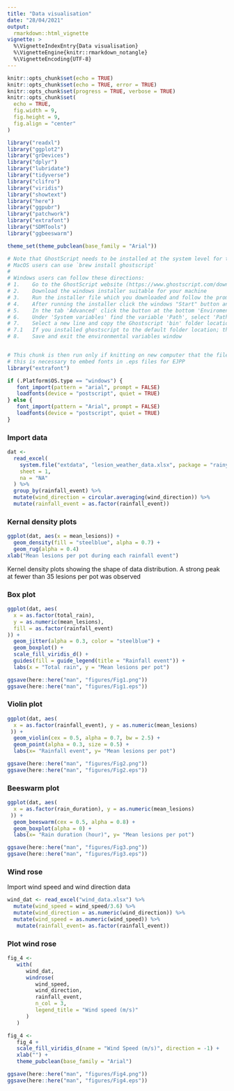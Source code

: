 ```yaml
---
title: "Data visualisation"
date: "28/04/2021"
output:
  rmarkdown::html_vignette
vignette: >
  %\VignetteIndexEntry{Data visualisation}
  %\VignetteEngine{knitr::rmarkdown_notangle}
  %\VignetteEncoding{UTF-8}
---
```


```r
knitr::opts_chunk$set(echo = TRUE)
knitr::opts_chunk$set(echo = TRUE, error = TRUE)
knitr::opts_chunk$set(progress = TRUE, verbose = TRUE)
knitr::opts_chunk$set(
  echo = TRUE,
  fig.width = 9,
  fig.height = 9,
  fig.align = "center"
)
```

```r
library("readxl")
library("ggplot2")
library("grDevices")
library("dplyr")
library("lubridate")
library("tidyverse")
library("clifro")
library("viridis")
library("showtext")
library("here")
library("ggpubr")
library("patchwork")
library("extrafont")
library("SDMTools")
library("ggbeeswarm")

theme_set(theme_pubclean(base_family = "Arial"))
```

```r
# Note that GhostScript needs to be installed at the system level for the PS files to be generated.
# MacOS users can use `brew install ghostscript`
# 
# Windows users can follow these directions:
# 1.	Go to the GhostScript website (https://www.ghostscript.com/download/gsdnld.html)
# 2.	Download the windows installer suitable for your machine
# 3.	Run the installer file which you downloaded and follow the prompts
# 4.	After running the installer click the windows "Start" button and type "Edit environment variables for your account" and open
# 5.	In the tab 'Advanced' click the button at the bottom 'Enviroment Variables...'
# 6.	Under 'System variables' find the variable 'Path', select 'Path' and click the 'Edit' button
# 7. 	Select a new line and copy the Ghostscript 'bin' folder location into the field.
# 7.1	If you installed ghostscript to the default folder location; then the folder location will likely be "C:\Program Files\gs\gs9.52\bin", the version number (9.52) may differ.
# 8.	Save and exit the environmental variables window


# This chunk is then run only if knitting on new computer that the files have not been generated on
# this is necessary to embed fonts in .eps files for EJPP
library("extrafont")

if (.Platform$OS.type == "windows") {
   font_import(pattern = "arial", prompt = FALSE)
   loadfonts(device = "postscript", quiet = TRUE)
} else {
   font_import(pattern = "Arial", prompt = FALSE)
   loadfonts(device = "postscript", quiet = TRUE)
}
```


### Import data 

```r
dat <-
  read_excel(
    system.file("extdata", "lesion_weather_data.xlsx", package = "rainy"),
    sheet = 1,
    na = "NA"
  ) %>%
  group_by(rainfall_event) %>%
  mutate(wind_direction = circular.averaging(wind_direction)) %>%
  mutate(rainfall_event = as.factor(rainfall_event))

```

### Kernal density plots

```r
ggplot(dat, aes(x = mean_lesions)) +
  geom_density(fill = "steelblue", alpha = 0.7) +
  geom_rug(alpha = 0.4)
xlab("Mean lesions per pot during each rainfall event")
```

Kernel density plots showing the shape of data distribution.
A strong peak at fewer than 35 lesions per pot was observed

### Box plot

```r
ggplot(dat, aes(
  x = as.factor(total_rain),
  y = as.numeric(mean_lesions),
  fill = as.factor(rainfall_event)
)) +
  geom_jitter(alpha = 0.3, color = "steelblue") +
  geom_boxplot() +
  scale_fill_viridis_d() +
  guides(fill = guide_legend(title = "Rainfall event")) +
  labs(x = "Total rain", y = "Mean lesions per pot")

```


```r
ggsave(here::here("man", "figures/Fig1.png"))
ggsave(here::here("man", "figures/Fig1.eps"))
```


### Violin plot 

```r
ggplot(dat, aes(
  x = as.factor(rainfall_event), y = as.numeric(mean_lesions)
 )) +
  geom_violin(cex = 0.5, alpha = 0.7, bw = 2.5) +
  geom_point(alpha = 0.3, size = 0.5) + 
  labs(x= "Rainfall event", y= "Mean lesions per pot")

```

```r
ggsave(here::here("man", "figures/Fig2.png"))
ggsave(here::here("man", "figures/Fig2.eps"))

```


### Beeswarm plot

```r
ggplot(dat, aes(
  x = as.factor(rain_duration), y = as.numeric(mean_lesions) 
 )) +
  geom_beeswarm(cex = 0.5, alpha = 0.8) +
  geom_boxplot(alpha = 0) +
  labs(x= "Rain duration (hour)", y= "Mean lesions per pot")

```

```r
ggsave(here::here("man", "figures/Fig3.png"))
ggsave(here::here("man", "figures/Fig3.eps"))
```

### Wind rose

Import wind speed and wind direction data
```r
wind_dat <- read_excel("wind_data.xlsx") %>%
  mutate(wind_speed = wind_speed/3.6) %>%
  mutate(wind_direction = as.numeric(wind_direction)) %>%
  mutate(wind_speed = as.numeric(wind_speed)) %>%
   mutate(rainfall_event= as.factor(rainfall_event))

```

### Plot wind rose

```r
fig_4 <-
   with(
      wind_dat,
      windrose(
         wind_speed,
         wind_direction,
         rainfall_event,
         n_col = 3,
         legend_title = "Wind speed (m/s)"
      )
   )

fig_4 <-
   fig_4 +
   scale_fill_viridis_d(name = "Wind Speed (m/s)", direction = -1) +
   xlab("") +
   theme_pubclean(base_family = "Arial")

```


```r
ggsave(here::here("man", "figures/Fig4.png"))
ggsave(here::here("man", "figures/Fig4.eps"))
```



